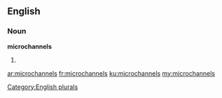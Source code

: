 ==English==

===Noun===
'''microchannels'''

# {{plural of|[[microchannel]]}}

[[Category:English plurals]]

[[ar:microchannels]]
[[fr:microchannels]]
[[ku:microchannels]]
[[my:microchannels]]